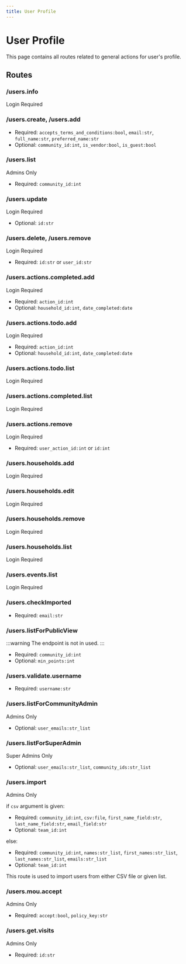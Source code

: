 ```yaml
---
title: User Profile
---
```



# User Profile

This page contains all routes related to general actions for user's profile.

## Routes

### /users.info

<Highlight level={0}>Login Required</Highlight>

### /users.create, /users.add

- Required: `accepts_terms_and_conditions:bool`, `email:str`, `full_name:str`, `preferred_name:str`
- Optional: `community_id:int`, `is_vendor:bool`, `is_guest:bool`

### /users.list

<Highlight level={1}>Admins Only</Highlight>

- Required: `community_id:int`

### /users.update

<Highlight level={0}>Login Required</Highlight>

- Optional: `id:str`

### /users.delete, /users.remove

<Highlight level={0}>Login Required</Highlight>

- Required: `id:str` or `user_id:str`

### /users.actions.completed.add

<Highlight level={0}>Login Required</Highlight>

- Required: `action_id:int`
- Optional: `household_id:int`, `date_completed:date`

### /users.actions.todo.add

<Highlight level={0}>Login Required</Highlight>

- Required: `action_id:int`
- Optional: `household_id:int`, `date_completed:date`

### /users.actions.todo.list

<Highlight level={0}>Login Required</Highlight>

### /users.actions.completed.list

<Highlight level={0}>Login Required</Highlight>

### /users.actions.remove

<Highlight level={0}>Login Required</Highlight>

- Required: `user_action_id:int` or `id:int`

### /users.households.add

<Highlight level={0}>Login Required</Highlight>

### /users.households.edit

<Highlight level={0}>Login Required</Highlight>

### /users.households.remove

<Highlight level={0}>Login Required</Highlight>

### /users.households.list

<Highlight level={0}>Login Required</Highlight>

### /users.events.list

<Highlight level={0}>Login Required</Highlight>

### /users.checkImported

- Required: `email:str`

### /users.listForPublicView

:::warning
The endpoint is not in used.
:::

- Required: `community_id:int`
- Optional: `min_points:int`

### /users.validate.username

- Required: `username:str`

### /users.listForCommunityAdmin

<Highlight level={1}>Admins Only</Highlight>

- Optional: `user_emails:str_list`

### /users.listForSuperAdmin

<Highlight level={1}>Super Admins Only</Highlight>

- Optional: `user_emails:str_list`, `community_ids:str_list`

### /users.import

<Highlight level={1}>Admins Only</Highlight>

if `csv` argument is given:
- Required: `community_id:int`, `csv:file`, `first_name_field:str`, `last_name_field:str`, `email_field:str`
- Optional: `team_id:int`

else:
- Required: `community_id:int`, `names:str_list`, `first_names:str_list`, `last_names:str_list`, `emails:str_list`
- Optional: `team_id:int`

This route is used to import users from either CSV file or given list.

### /users.mou.accept

<Highlight level={1}>Admins Only</Highlight>

- Required: `accept:bool`, `policy_key:str`

### /users.get.visits

<Highlight level={1}>Admins Only</Highlight>

- Required: `id:str`